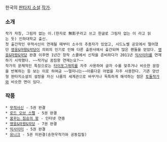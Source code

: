 한국의 [[판타지 소설]] [[작가]].

=== 소개 ===
 작가 자칭, 그림자 없는 이.(한자로 無影子라고 쓰고 한글로 그림자 없는 이 라고 읽는 듯) 인하대학교 출신.
 첫 출간작인 무적사신이 연재될 때부터 소수의 추종자가 있었고, 시드노벨 공모에서 떨어졌던 [[영웅&마왕&악당]]이 의외의 인기로 인해 다른 출판사에서 출간되며 많은 팬들을 얻었다. [[영웅&마왕&악당]] 완결 이후엔 1년간 창작 스쿨에서 신작을 준비하다가 2011년 [[익사이터]]를 연재하기 시작했다. ~~작가님 꿈짐왕 연재는요?~~
 작가의 문체적인 특징으로는 [[타이포그래피]]를 자주 사용하여 글자 수를 맞추거나 비슷한 문장을 반복하는 등 보는 이로 하여금 ~~멀미나는~~아름다운 어법을 자주 사용한다. 기존 양산형 판타지소설의 설정을 자신 나름의 세계관으로 바꾸거나 독특하게 해석하는 점은 [[토돌]]작가와 비슷한 면이 있다.

=== 작품 ===
 * [[무적사신]] - 5권 완결
 * [[로드 오브 스펠]] - 5권 완결
 * [[꿈꾸는 짐승의 왕]] - 인터넷 연중
 * [[영웅&마왕&악당]] - 7권 완결
 * [[익사이터]] - 5권 완결
 * [[유니크]] - 5권 미완결(송현우작가와 공동집필)
